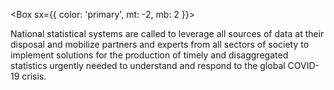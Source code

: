 
<Box sx={{ color: 'primary', mt: -2, mb: 2 }}>
  <DataSolutionsIcon height={96} />
</Box>

National statistical systems are called to leverage all sources of data at their
disposal and mobilize partners and experts from all sectors of society to
implement solutions for the production of timely and disaggregated statistics
urgently needed to understand and respond to the global COVID-19 crisis.
